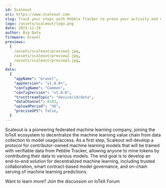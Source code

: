 ```yaml
---
id: Scaleout
uri: https://www.scaleout.com
slug: Track your steps with Pebble Tracker to prove your activity and earn token rewards
logo: /assets/scaleout/logo.png
date: 2021-11-10
author: Big Data
firmware: Gravel
previews:
  [
    /assets/scaleout/preview1.jpg,
    /assets/scaleout/preview2.jpg,
    /assets/scaleout/preview3.jpg,
  ]
data:
  {
    "appName": "Gravel",
    "appVersion": "v1.0.0+",
    "configName": "Common",
    "configVersion": "v1.0.0",
    "trusttreamTopic": "device/id/data",
    "dataChannel": 8183,
    "uploadPeriod": "30",
    "preciseGPS": false,
  }
---
```


Scaleout is a pioneering federated machine learning company, joining the IoTeX ecosystem to decentralize the machine learning value chain from data collection to model usage/access. As a first step, Scaleout will develop a protocol for contributor-owned machine learning models that will be trained with verifiable data from Pebble Tracker, allowing anyone to mine tokens by contributing their data to various models. The end goal is to develop an end-to-end solution for decentralized machine learning, including trusted collaboration, smart contract-based model governance, and on-chain serving of machine learning predictions.

Want to learn more? Join the discussion on IoTeX Forum
